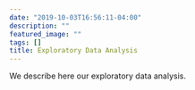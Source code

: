 ```yaml
---
date: "2019-10-03T16:56:11-04:00"
description: ""
featured_image: ""
tags: []
title: Exploratory Data Analysis
---
```


We describe here our exploratory data analysis.